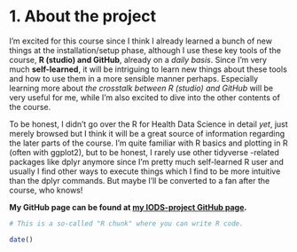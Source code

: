 # 1. About the project

I'm excited for this course since I think I already learned a bunch of new things at the installation/setup phase, although I use these key tools of the course, **R (studio) and GitHub**, already on a *daily basis*. Since I'm very much **self-learned**, it will be intriguing to learn new things about these tools and how to use them in a more sensible manner perhaps. Especially learning more about *the crosstalk between R (studio) and GitHub* will be very useful for me, while I'm also excited to dive into the other contents of the course.

To be honest, I didn't go over the R for Health Data Science in detail *yet*, just merely browsed but I think it will be a great source of information regarding the later parts of the course. I'm quite familiar with R basics and plotting in R (often with ggplot2), but to be honest, I rarely use other tidyverse -related packages like dplyr anymore since I'm pretty much self-learned R user and usually I find other ways to execute things which I find to be more intuitive than the dplyr commands. But maybe I'll be converted to a fan after the course, who knows!

**My GitHub page can be found at [my IODS-project GitHub page](https://github.com/sannimoisio/IODS-project).**

```r
# This is a so-called "R chunk" where you can write R code.

date()

```

